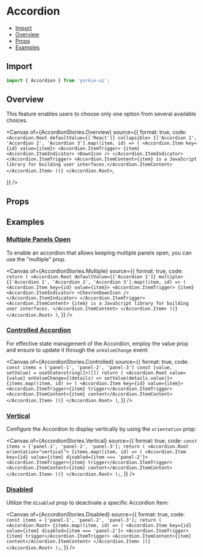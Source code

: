 # Accordion


<Meta of={AccordionStories} />

- [Import](#import)
- [Overview](#overview)
- [Props](#props)
- [Examples](#examples)

## Import

```jsx
import { Accordion } from 'yorkie-ui';
```

## Overview

This feature enables users to choose only one option from several available choices.

<Canvas
  of={AccordionStories.Overview}
  source={{
    format: true,
    code: `
      <Accordion.Root defaultValue={['React']} collapsible>
        {['Accordion 1', 'Accordion 2', 'Accordion 3'].map((item, id) => (
          <Accordion.Item key={id} value={item}>
            <Accordion.ItemTrigger>
              {item}
              <Accordion.ItemIndicator>
                <DownIcon />
              </Accordion.ItemIndicator>
            </Accordion.ItemTrigger>
            <Accordion.ItemContent>{item} is a JavaScript library for building user interfaces.</Accordion.ItemContent>
          </Accordion.Item>
        ))}
      </Accordion.Root>
    `,

}}
/>

## Props

<Controls />

## Examples

### [Multiple Panels Open](#accordion-multiple)

To enable an accordion that allows keeping multiple panels open, you can use the "multiple" prop.

<Canvas
  of={AccordionStories.Multiple}
  source={{
    format: true,
    code: `
      return (
        <Accordion.Root defaultValue={['Accordion 1']} multiple>
          {['Accordion 1', 'Accordion 2', 'Accordion 3'].map((item, id) => (
            <Accordion.Item key={id} value={item}>
              <Accordion.ItemTrigger>
                {item}
                <Accordion.ItemIndicator>
                  <ChevronDownIcon />
                </Accordion.ItemIndicator>
              </Accordion.ItemTrigger>
              <Accordion.ItemContent>
                {item} is a JavaScript library for building user interfaces.
              </Accordion.ItemContent>
            </Accordion.Item>
          ))}
        </Accordion.Root>
      )
    `,
  }}
/>

### [Controlled Accordion](#accordion-controlled)

For effective state management of the Accordion, employ the value prop and ensure to update it through the `onValueChange` event:

<Canvas
  of={AccordionStories.Controlled}
  source={{
    format: true,
    code: `
      const items = ['panel-1', 'panel-2', 'panel-3']
      const [value, setValue] = useState<string[]>([])
      return (
        <Accordion.Root value={value} onValueChange={(details) => setValue(details.value)}>
          {items.map((item, id) => (
            <Accordion.Item key={id} value={item}>
              <Accordion.ItemTrigger>{item} trigger</Accordion.ItemTrigger>
              <Accordion.ItemContent>{item} content</Accordion.ItemContent>
            </Accordion.Item>
          ))}
        </Accordion.Root>
      )
    `,
  }}
/>

### [Vertical](#accordion-vertical)

Configure the Accordion to display vertically by using the `orientation` prop:

<Canvas
  of={AccordionStories.Vertical}
  source={{
    format: true,
    code: `
      const items = ['panel-1', 'panel-2', 'panel-3'];
      return (
        <Accordion.Root orientation="vertical">
          {items.map((item, id) => (
            <Accordion.Item key={id} value={item} disabled={item === 'panel-2'}>
              <Accordion.ItemTrigger>{item} trigger</Accordion.ItemTrigger>
              <Accordion.ItemContent>{item} content</Accordion.ItemContent>
            </Accordion.Item>
          ))}
        </Accordion.Root>
      );
    `,
  }}
/>

### [Disabled](#accordion-disabled)

Utilize the `disabled` prop to deactivate a specific Accordion Item:

<Canvas
  of={AccordionStories.Disabled}
  source={{
    format: true,
    code: `
      const items = ['panel-1', 'panel-2', 'panel-3'];
      return (
        <Accordion.Root>
          {items.map((item, id) => (
            <Accordion.Item key={id} value={item} disabled={item === 'panel-2'}>
              <Accordion.ItemTrigger>{item} trigger</Accordion.ItemTrigger>
              <Accordion.ItemContent>{item} content</Accordion.ItemContent>
            </Accordion.Item>
          ))}
        </Accordion.Root>
      );
    `,
  }}
/>
